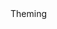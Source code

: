 <div style={{ float: "left", display: "table-column", width: "20%" }}>
  <span
    style={{
      background: "#FFF3F9",
      color: "#FD678B",
      borderRadius: "10px",
      fontSize: ".8em",
      padding: "2px 10px",
      display: "inline-block",
      fontWeight: "500",
      letterSpacing: ".5px",
      whiteSpace: "nowrap",
    }}
  >Theming</span>
</div>
